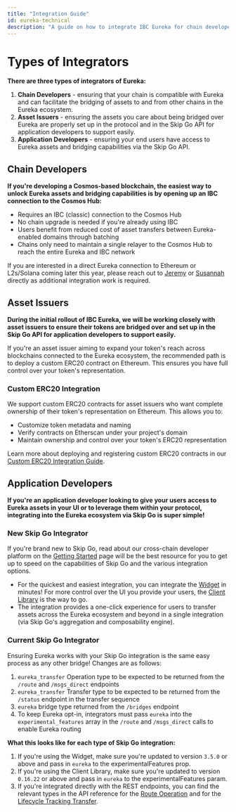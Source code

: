 ```yaml
---
title: "Integration Guide"
id: eureka-technical
description: "A guide on how to integrate IBC Eureka for chain developers, asset issuers, and application developers"
---
```


# Types of Integrators

**There are three types of integrators of Eureka:**

1. **Chain Developers** - ensuring that your chain is compatible with Eureka and can facilitate the bridging of assets to and from other chains in the Eureka ecosystem.
2. **Asset Issuers** - ensuring the assets you care about being bridged over Eureka are properly set up in the protocol and in the Skip Go API for application developers to support easily.
3. **Application Developers** - ensuring your end users have access to Eureka assets and bridging capabilities via the Skip Go API.

## Chain Developers

**If you're developing a Cosmos-based blockchain, the easiest way to unlock Eureka assets and bridging capabilities is by opening up an IBC connection to the Cosmos Hub:**

- Requires an IBC (classic) connection to the Cosmos Hub
- No chain upgrade is needed if you're already using IBC
- Users benefit from reduced cost of asset transfers between Eureka-enabled domains through batching
- Chains only need to maintain a single relayer to the Cosmos Hub to reach the entire Eureka and IBC network

If you are interested in a direct Eureka connection to Ethereum or L2s/Solana coming later this year, please reach out to [Jeremy](https://t.me/NotJeremyLiu) or [Susannah](https://t.me/bigsuse) directly as additional integration work is required.

## Asset Issuers

**During the initial rollout of IBC Eureka, we will be working closely with asset issuers to ensure their tokens are bridged over and set up in the Skip Go API for application developers to support easily.**

If you're an asset issuer aiming to expand your token's reach across blockchains connected to the Eureka ecosystem, the recommended path is to deploy a custom ERC20 contract on Ethereum. This ensures you have full control over your token's representation.

### Custom ERC20 Integration

We support custom ERC20 contracts for asset issuers who want complete ownership of their token's representation on Ethereum. This allows you to:

- Customize token metadata and naming
- Verify contracts on Etherscan under your project's domain
- Maintain ownership and control over your token's ERC20 representation

Learn more about deploying and registering custom ERC20 contracts in our [Custom ERC20 Integration Guide](/eureka/custom-erc20-integration).

## Application Developers

**If you're an application developer looking to give your users access to Eureka assets in your UI or to leverage them within your protocol, integrating into the Eureka ecosystem via Skip Go is super simple!**

### New Skip Go Integrator

If you're brand new to Skip Go, read about our cross-chain developer platform on the [Getting Started](/general/getting-started) page will be the best resource for you to get up to speed on the capabilities of Skip Go and the various integration options.

- For the quickest and easiest integration, you can integrate the [Widget](/widget/getting-started) in minutes! For more control over the UI you provide your users, the [Client Library](/client/getting-started) is the way to go.
- The integration provides a one-click experience for users to transfer assets across the Eureka ecosystem and beyond in a single integration (via Skip Go's aggregation and composability engine).

### Current Skip Go Integrator

Ensuring Eureka works with your Skip Go integration is the same easy process as any other bridge! Changes are as follows:
1. `eureka_transfer` Operation type to be expected to be returned from the `/route` and `/msgs_direct` endpoints
2. `eureka_transfer` Transfer type to be expected to be returned from the `/status` endpoint in the transfer sequence
3. `eureka` bridge type returned from the `/bridges` endpoint
4. To keep Eureka opt-in, integrators must pass `eureka` into the `experimental_features` array in the `/route` and `/msgs_direct` calls to enable Eureka routing

**What this looks like for each type of Skip Go integration:**
1. If you're using the Widget, make sure you're updated to version `3.5.0` or above and pass in `eureka` to the experimentalFeatures prop.
2. If you're using the Client Library, make sure you're updated to version `0.16.22` or above and pass in `eureka` to the experimentalFeatures param.
3. If you're integrated directly with the REST endpoints, you can find the relevant types in the API reference for the [Route Operation](/api-reference/prod/fungible/post-v2fungibleroute#response-operations) and for the [Lifecycle Tracking Transfer](/api-reference/prod/transaction/get-v2txstatus#response-transfers).
